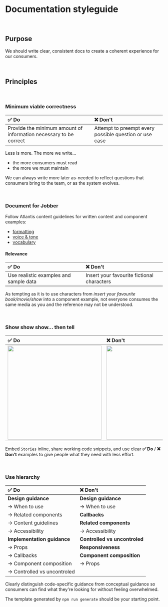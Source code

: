 
<Meta title="Guides/Documentation styleguide" />

# Documentation styleguide

<br />

## Purpose

We should write clear, consistent docs to create a coherent experience for our
consumers.

<br />

## Principles

<br />

### Minimum viable correctness

| **✅ Do**                                                         | **❌ Don't**                                           |
| :---------------------------------------------------------------- | :----------------------------------------------------- |
| Provide the minimum amount of information necessary to be correct | Attempt to preempt every possible question or use case |

Less is more. The more we write...

- the more consumers must read
- the more we must maintain

We can always write more later as-needed to reflect questions that consumers
bring to the team, or as the system evolves.

<br />

### Document for Jobber

Follow Atlantis content guidelines for written content and component examples:

- [formatting](../?path=/docs/content-formatting--docs)
- [voice & tone](../?path=/docs/content-voice-tone--docs)
- [vocabulary](../?path=/docs/content-product-vocabulary--docs)

#### Relevance

| **✅ Do**                              | **❌ Don't**                               |
| :------------------------------------- | :----------------------------------------- |
| Use realistic examples and sample data | Insert your favourite fictional characters |

As tempting as it is to use characters from _insert your favourite
book/movie/show_ into a component example, not everyone consumes the same media
as you and the reference may not be understood.

<br />

### Show show show... then tell

| **✅ Do**                          | **❌ Don't**                         |
| :--------------------------------- | :----------------------------------- |
| <img src={showDo} width="300px" /> | <img src={showDont} width="300px" /> |

Embed `Stories` inline, share working code snippets, and use clear **✅ Do** /
**❌ Don't** examples to give people what they need with less effort.

<br />

### Use hierarchy

| **✅ Do**                    | **❌ Don't**                  |
| :--------------------------- | :---------------------------- |
| **Design guidance**          | **Design guidance**           |
| -> When to use               | -> When to use                |
| -> Related components        | **Callbacks**                 |
| -> Content guidelines        | **Related components**        |
| -> Accessibility             | -> Accessibility              |
| **Implementation guidance**  | **Controlled vs uncontroled** |
| -> Props                     | **Responsiveness**            |
| -> Callbacks                 | **Component composition**     |
| -> Component composition     | -> Props                      |
| -> Controlled vs uncontroled |                               |

Clearly distinguish code-specific guidance from conceptual guidance so consumers
can find what they're looking for without feeling overwhelmed.

The template generated by `npm run generate` should be your starting point.
